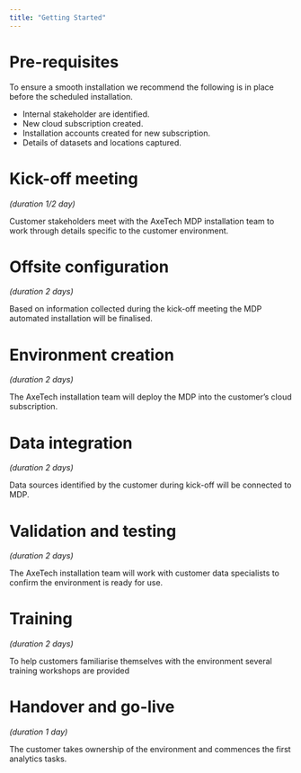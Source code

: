 ```yaml
---
title: "Getting Started"
---
```


# Pre-requisites
To ensure a smooth installation we recommend the following is in place before the scheduled installation.

* Internal stakeholder are identified.
* New cloud subscription created.
* Installation accounts created for new subscription.
* Details of datasets and locations captured.

# Kick-off meeting
*(duration 1/2 day)*

Customer stakeholders meet with the AxeTech MDP installation team to work through details specific to the customer environment.

# Offsite configuration
*(duration 2 days)*

Based on information collected during the kick-off meeting the MDP automated installation will be finalised.

# Environment creation
*(duration 2 days)*

The AxeTech installation team will deploy the MDP into the customer's cloud subscription.

# Data integration
*(duration 2 days)*

Data sources identified by the customer during kick-off will be connected to MDP.

# Validation and testing
*(duration 2 days)*

The AxeTech installation team will work with customer data specialists to confirm the environment is ready for use.

# Training
*(duration 2 days)*

To help customers familiarise themselves with the environment several training workshops are provided

# Handover and go-live
*(duration 1 day)*

The customer takes ownership of the environment and commences the first analytics tasks.

